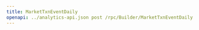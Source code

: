 ---
title: MarketTxnEventDaily
openapi: ../analytics-api.json post /rpc/Builder/MarketTxnEventDaily
---
